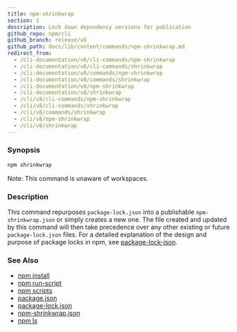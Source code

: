```yaml
---
title: npm-shrinkwrap
section: 1
description: Lock down dependency versions for publication
github_repo: npm/cli
github_branch: release/v8
github_path: docs/lib/content/commands/npm-shrinkwrap.md
redirect_from:
  - /cli-documentation/v8/cli-commands/npm-shrinkwrap
  - /cli-documentation/v8/cli-commands/shrinkwrap
  - /cli-documentation/v8/commands/npm-shrinkwrap
  - /cli-documentation/v8/commands/shrinkwrap
  - /cli-documentation/v8/npm-shrinkwrap
  - /cli-documentation/v8/shrinkwrap
  - /cli/v8/cli-commands/npm-shrinkwrap
  - /cli/v8/cli-commands/shrinkwrap
  - /cli/v8/commands/shrinkwrap
  - /cli/v8/npm-shrinkwrap
  - /cli/v8/shrinkwrap
---
```


### Synopsis

```bash
npm shrinkwrap
```

Note: This command is unaware of workspaces.

### Description

This command repurposes `package-lock.json` into a publishable `npm-shrinkwrap.json` or simply creates a new one. The file created and updated by this command will then take precedence over any other existing or future `package-lock.json` files. For a detailed explanation of the design and purpose of package locks in npm, see [package-lock-json](/cli/v8/configuring-npm/package-lock-json).

### See Also

- [npm install](/cli/v8/commands/npm-install)
- [npm run-script](/cli/v8/commands/npm-run-script)
- [npm scripts](/cli/v8/using-npm/scripts)
- [package.json](/cli/v8/configuring-npm/package-json)
- [package-lock.json](/cli/v8/configuring-npm/package-lock-json)
- [npm-shrinkwrap.json](/cli/v8/configuring-npm/npm-shrinkwrap-json)
- [npm ls](/cli/v8/commands/npm-ls)
